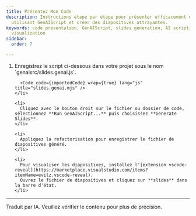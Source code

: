```yaml
---
title: Présentez Mon Code
description: Instructions étape par étape pour présenter efficacement du code en
  utilisant GenAIScript et créer des diapositives attrayantes.
keywords: code presentation, GenAIScript, slides generation, AI scripting, code
  visualization
sidebar:
  order: 7

---
```



<Steps>
  <ol>
    <li>
      Enregistrez le script ci-dessous dans votre projet sous le nom `genaisrc/slides.genai.js`.

      <Code code={importedCode} wrap={true} lang="js" title="slides.genai.mjs" />
    </li>

    <li>
      Cliquez avec le bouton droit sur le fichier ou dossier de code, sélectionnez **Run GenAIScript...** puis choisissez **Generate Slides**.
    </li>

    <li>
      Appliquez la refactorisation pour enregistrer le fichier de diapositives généré.
    </li>

    <li>
      Pour visualiser les diapositives, installez l'[extension vscode-reveal](https://marketplace.visualstudio.com/items?itemName=evilz.vscode-reveal).
      Ouvrez le fichier de diapositives et cliquez sur **slides** dans la barre d'état.
    </li>
  </ol>
</Steps>

<hr />

Traduit par IA. Veuillez vérifier le contenu pour plus de précision.
